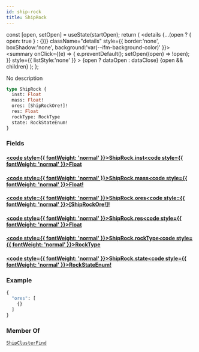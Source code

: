 ```yaml
---
id: ship-rock
title: ShipRock
---
```









  const [open, setOpen] = useState(startOpen);
  return (
    <details {...(open ? { open: true } : {})} className="details" style={{ border:'none', boxShadow:'none', background:'var(--ifm-background-color)' }}>
      <summary
        onClick={(e) => {
          e.preventDefault();
          setOpen((open) => !open);
        }}
        style={{ listStyle:'none' }}
      >
      {open ? dataOpen : dataClose}
      </summary>
      {open && children}
    </details>
  );
};








No description


```graphql
type ShipRock {
  inst: Float
  mass: Float!
  ores: [ShipRockOre!]!
  res: Float
  rockType: RockType
  state: RockStateEnum!
}
```




### Fields

#### [<code style={{ fontWeight: 'normal' }}>ShipRock.<b>inst</b></code>](#)<Bullet />[<code style={{ fontWeight: 'normal' }}><b>Float</b></code>](/api/types/scalars/float) <Badge class="badge badge--secondary " text="scalar"/> 



#### [<code style={{ fontWeight: 'normal' }}>ShipRock.<b>mass</b></code>](#)<Bullet />[<code style={{ fontWeight: 'normal' }}><b>Float!</b></code>](/api/types/scalars/float) <Badge class="badge badge--secondary badge--non_null" text="non-null"/> <Badge class="badge badge--secondary " text="scalar"/> 



#### [<code style={{ fontWeight: 'normal' }}>ShipRock.<b>ores</b></code>](#)<Bullet />[<code style={{ fontWeight: 'normal' }}><b>[ShipRockOre!]!</b></code>](/api/types/objects/ship-rock-ore) <Badge class="badge badge--secondary badge--non_null" text="non-null"/> <Badge class="badge badge--secondary " text="object"/> 



#### [<code style={{ fontWeight: 'normal' }}>ShipRock.<b>res</b></code>](#)<Bullet />[<code style={{ fontWeight: 'normal' }}><b>Float</b></code>](/api/types/scalars/float) <Badge class="badge badge--secondary " text="scalar"/> 



#### [<code style={{ fontWeight: 'normal' }}>ShipRock.<b>rockType</b></code>](#)<Bullet />[<code style={{ fontWeight: 'normal' }}><b>RockType</b></code>](/api/types/scalars/rock-type) <Badge class="badge badge--secondary " text="scalar"/> 



#### [<code style={{ fontWeight: 'normal' }}>ShipRock.<b>state</b></code>](#)<Bullet />[<code style={{ fontWeight: 'normal' }}><b>RockStateEnum!</b></code>](/api/types/enums/rock-state-enum) <Badge class="badge badge--secondary badge--non_null" text="non-null"/> <Badge class="badge badge--secondary " text="enum"/> 





### Example


```graphql
{
  "ores": [
    {}
  ]
}
```




### Member Of

[`ShipClusterFind`](/api/types/objects/ship-cluster-find)  <Badge class="badge badge--secondary badge--relation" text="object"/>